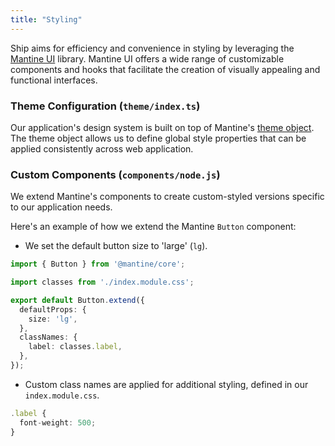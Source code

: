 ```yaml
---
title: "Styling"
---
```


Ship aims for efficiency and convenience in styling by leveraging the [Mantine UI](https://v6.mantine.dev/) library.
Mantine UI offers a wide range of customizable components and hooks that facilitate the creation of visually appealing and functional interfaces.

### Theme Configuration (`theme/index.ts`)

Our application's design system is built on top of Mantine's [theme object](https://v6.mantine.dev/theming/theme-object/).
The theme object allows us to define global style properties that can be applied consistently across web application.

### Custom Components (`components/node.js`)

We extend Mantine's components to create custom-styled versions specific to our application needs.

Here's an example of how we extend the Mantine `Button` component:

- We set the default button size to 'large' (`lg`).

``` typescript theme/components/Button.index.ts
import { Button } from '@mantine/core';

import classes from './index.module.css';

export default Button.extend({
  defaultProps: {
    size: 'lg',
  },
  classNames: {
    label: classes.label,
  },
});
```

- Custom class names are applied for additional styling, defined in our `index.module.css`.
``` typescript theme/components/Button.index.ts
.label {
  font-weight: 500;
}
```